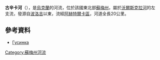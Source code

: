 '''古辛卡河'''（{{lang-uk|Гусинка}}），是[[烏克蘭|烏克蘭]]的河流，位於該國東北部[[蘇梅州|蘇梅州]]，屬於[[沃爾斯克拉河|沃爾斯克拉河]]的左支流，發源自[[波洛吉_(阿赫特爾卡區)|波洛吉]]以東，流經[[阿赫特爾卡區|阿赫特爾卡區]]，河道全長20公里。

==參考資料==
* [http://www.menr.gov.ua/media/files/4Pasport2008_sumy.doc Гусинка]{{dead link|date=2017年12月 |bot=InternetArchiveBot |fix-attempted=yes }}

{{DEFAULTSORT:Гусинка (притока Ворскли)}}
[[Category:蘇梅州河流|Category:蘇梅州河流]]


{{Ukraine-river-stub}}